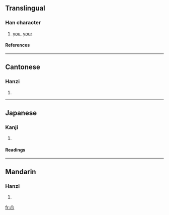 {{see|爾}}

==Translingual==
===Han character===
{{Han char|rn=42|rad=小|as=02|sn=5|four=8090<sub>0</sub>|canj=人火 (OF), XX人火 (XXOF)}}
# [[you]], [[your]]
====References====
{{Han ref|kx=0297.011|dkj=07477|dj=0591.010|hdz=10111.050|uh=5C12|ud=23570|bh=C974|bd=51572}}
----
==Cantonese==
===Hanzi===
{{yue-hanzi|jyut=|y=yi5}}
# {{defn|Cantonese}}
----
==Japanese==
===Kanji===
{{ja-kanji|grade=|rs=小02}}
# {{defn|Japanese}} 
====Readings====
{{ja-readings|on=[[じ]] (ji), [[に]] (ni)|kun=[[しかり]] (shikari), [[わける]] (wakeru), [[なんじ]] (nanji), [[ちかい]] (chikai)}}
----
==Mandarin==
===Hanzi===
{{cmn-hanzi|pin=[[cháng]] ([[chang2]]), [[ěr]] ([[er3]])|wg=ch'ang<sup>2</sup>, erh<sup>3</sup>}}
# {{defn|Mandarin}}

[[fr:尒]]